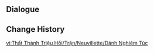 {{Genius Invokation TCG Stage
|title        = Neuvillette: Serious
|type         = Serious Showdown
|group        = Invitation Board
|character    = Neuvillette
|requirement  = 7
|introduction = "Your skills at cards truly are remarkable. I shall give it my all &mdash; that is the respect you deserve."<br>{{color|bp|Special Rule: "Neuvillette" starts with the Talent Card "Heir to the Ancient Sea's Authority" equipped.}}
|objective_1  = Achieve victory
|reward_1     = Lucky Coin*1000
|lineup       = Neuvillette;Baizhu;Yae Miko
|action       = Heir to the Ancient Sea's Authority;Heir to the Ancient Sea's Authority;Veteran's Visage;Veteran's Visage;Tome of the Eternal Flow;Tome of the Eternal Flow;Fortress of Meropide;Fortress of Meropide;Machine Assembly Line;Machine Assembly Line;Tenacity of the Millelith;Tenacity of the Millelith;Dunyarzad;Dunyarzad;Jeht;Jeht;Chang the Ninth;Chang the Ninth;Sunyata Flower;Sunyata Flower;Liben;Liben;Liu Su;Liu Su;Iron Tongue Tian;Iron Tongue Tian;Timmie;Timmie;Toss-Up;Toss-Up
|reserve      = 
}}

==Dialogue==
{{Transclude|Genius Invokation TCG/Stage/Neuvillette|Serious Showdown}}

==Change History==
{{Change History|4.5}}

[[vi:Thất Thánh Triệu Hồi/Trận/Neuvillette/Đánh Nghiêm Túc]]